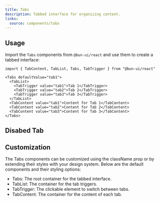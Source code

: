 ```yaml
---
title: Tabs
description: Tabbed interface for organizing content.
links:
  source: components/tabs
---
```


<ComponentPreview name="tabs-basic" />

## Usage

Import the `Tabs` components from `@bun-ui/react` and use them to create a
tabbed interface:

```tsx
import { TabContent, TabList, Tabs, TabTrigger } from "@bun-ui/react"
```

```tsx
<Tabs defaultValue="tab1">
  <TabList>
    <TabTrigger value="tab1">Tab 1</TabTrigger>
    <TabTrigger value="tab2">Tab 2</TabTrigger>
    <TabTrigger value="tab3">Tab 3</TabTrigger>
  </TabList>
  <TabContent value="tab1">Content for Tab 1</TabContent>
  <TabContent value="tab2">Content for Tab 2</TabContent>
  <TabContent value="tab3">Content for Tab 3</TabContent>
</Tabs>
```

## Disabed Tab

<ComponentPreview name="tabs-disabled" />

## Customization

The Tabs components can be customized using the className prop or by extending
their styles with your design system. Below are the default components and their
styling options:

- Tabs: The root container for the tabbed interface.
- TabList: The container for the tab triggers.
- TabTrigger: The clickable element to switch between tabs.
- TabContent: The container for the content of each tab.

<ComponentPreview name="tabs-customized" />
